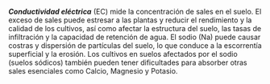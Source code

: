 ***Conductividad eléctrica*** (EC) mide la concentración de sales en el suelo.
El exceso de sales puede estresar a las plantas y reducir el rendimiento y la
calidad de los cultivos, así como afectar la estructura del suelo, las tasas de
infiltración y la capacidad de retención de agua. El sodio (Na) puede causar
costras y dispersión de partículas del suelo, lo que conduce a la escorrentía
superficial y la erosión. Los cultivos en suelos afectados por el sodio (suelos
sódicos) también pueden tener dificultades para absorber otras sales esenciales
como Calcio, Magnesio y Potasio.
